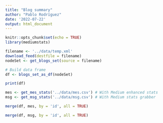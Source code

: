 ```yaml
---
title: "Blog summary"
author: "Pablo Rodríguez"
date: '2022-07-22'
output: html_document
---
```


```r
knitr::opts_chunk$set(echo = TRUE)
library(mediumstats)
```


```r
filename <- '../data/temp.xml'
download_feed(destfile = filename)
nodeSet <- get_blogs_set(source = filename)

# Build data frame
df <- blogs_set_as_df(nodeSet)

print(df)
```

```r
mes <- get_mes_stats('../data/mes.csv') # With Medium enhanced stats
msg <- get_msg_stats('../data/msg.csv') # With Medium stats grabber
```

```r
merge(df, mes, by = 'id', all = TRUE)
```
```r
merge(df, msg, by = 'id', all = TRUE)
```
